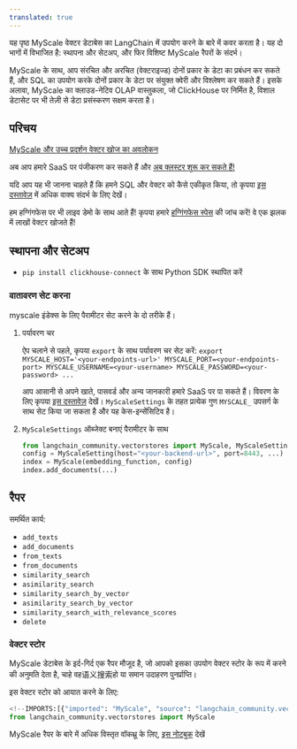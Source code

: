 ```yaml
---
translated: true
---
```


यह पृष्ठ MyScale वेक्टर डेटाबेस का LangChain में उपयोग करने के बारे में कवर करता है।
यह दो भागों में विभाजित है: स्थापना और सेटअप, और फिर विशिष्ट MyScale रैपरों के संदर्भ।

MyScale के साथ, आप संरचित और अरचित (वेक्टराइज्ड) दोनों प्रकार के डेटा का प्रबंधन कर सकते हैं, और SQL का उपयोग करके दोनों प्रकार के डेटा पर संयुक्त क्वेरी और विश्लेषण कर सकते हैं। इसके अलावा, MyScale का क्लाउड-नेटिव OLAP वास्तुकला, जो ClickHouse पर निर्मित है, विशाल डेटासेट पर भी तेज़ी से डेटा प्रसंस्करण सक्षम करता है।

## परिचय

[MyScale और उच्च प्रदर्शन वेक्टर खोज का अवलोकन](https://docs.myscale.com/en/overview/)

अब आप हमारे SaaS पर पंजीकरण कर सकते हैं और [अब क्लस्टर शुरू कर सकते हैं!](https://docs.myscale.com/en/quickstart/)

यदि आप यह भी जानना चाहते हैं कि हमने SQL और वेक्टर को कैसे एकीकृत किया, तो कृपया [इस दस्तावेज़](https://docs.myscale.com/en/vector-reference/) में अधिक वाक्य संदर्भ के लिए देखें।

हम हग्गिंगफेस पर भी लाइव डेमो के साथ आते हैं! कृपया हमारे [हग्गिंगफेस स्पेस](https://huggingface.co/myscale) की जांच करें! वे एक झलक में लाखों वेक्टर खोजते हैं!

## स्थापना और सेटअप

- `pip install clickhouse-connect` के साथ Python SDK स्थापित करें

### वातावरण सेट करना

myscale इंडेक्स के लिए पैरामीटर सेट करने के दो तरीके हैं।

1. पर्यावरण चर

    ऐप चलाने से पहले, कृपया `export` के साथ पर्यावरण चर सेट करें:
    `export MYSCALE_HOST='<your-endpoints-url>' MYSCALE_PORT=<your-endpoints-port> MYSCALE_USERNAME=<your-username> MYSCALE_PASSWORD=<your-password> ...`

    आप आसानी से अपने खाते, पासवर्ड और अन्य जानकारी हमारे SaaS पर पा सकते हैं। विवरण के लिए कृपया [इस दस्तावेज़](https://docs.myscale.com/en/cluster-management/) देखें।
    `MyScaleSettings` के तहत प्रत्येक गुण `MYSCALE_` उपसर्ग के साथ सेट किया जा सकता है और यह केस-इन्सेंसिटिव है।

2. `MyScaleSettings` ऑब्जेक्ट बनाएं पैरामीटर के साथ

    ```python
    from langchain_community.vectorstores import MyScale, MyScaleSettings
    config = MyScaleSetting(host="<your-backend-url>", port=8443, ...)
    index = MyScale(embedding_function, config)
    index.add_documents(...)
    ```

## रैपर

समर्थित कार्य:
- `add_texts`
- `add_documents`
- `from_texts`
- `from_documents`
- `similarity_search`
- `asimilarity_search`
- `similarity_search_by_vector`
- `asimilarity_search_by_vector`
- `similarity_search_with_relevance_scores`
- `delete`

### वेक्टर स्टोर

MyScale डेटाबेस के इर्द-गिर्द एक रैपर मौजूद है, जो आपको इसका उपयोग वेक्टर स्टोर के रूप में करने की अनुमति देता है, चाहे वह语义搜索हो या समान उदाहरण पुनर्प्राप्ति।

इस वेक्टर स्टोर को आयात करने के लिए:

```python
<!--IMPORTS:[{"imported": "MyScale", "source": "langchain_community.vectorstores", "docs": "https://api.python.langchain.com/en/latest/vectorstores/langchain_community.vectorstores.myscale.MyScale.html", "title": "MyScale"}]-->
from langchain_community.vectorstores import MyScale
```

MyScale रैपर के बारे में अधिक विस्तृत वॉकथ्रू के लिए, [इस नोटबुक](/docs/integrations/vectorstores/myscale) देखें
